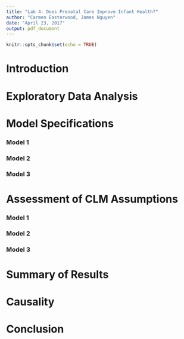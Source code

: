 ```yaml
---
title: "Lab 4: Does Prenatal Care Improve Infant Health?"
author: "Carmen Easterwood, James Nguyen"
date: "April 23, 2017"
output: pdf_document
---
```


```r
knitr::opts_chunk$set(echo = TRUE)
```

# Introduction

# Exploratory Data Analysis

# Model Specifications

### Model 1

### Model 2

### Model 3

# Assessment of CLM Assumptions

### Model 1

### Model 2

### Model 3

# Summary of Results

# Causality

# Conclusion
